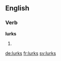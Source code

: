 ==English==

===Verb===
'''lurks'''

# {{third-person singular of|lurk}}

[[de:lurks]]
[[fr:lurks]]
[[sv:lurks]]
